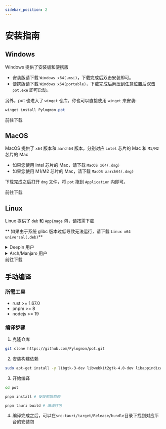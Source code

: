 ```yaml
---
sidebar_position: 2
---
```



# 安装指南

## Windows

Windows 提供了安装版和便携版

- 安装版请下载 `Windows x64(.msi)`，下载完成后双击安装即可。
- 便携版请下载 `Windows x64(portable)`，下载完成后解压到任意位置后双击 `pot.exe` 即可启动。

另外，pot 也进入了 `winget` 仓库，你也可以直接使用 `winget` 来安装:

```powershell
winget install Pylogmon.pot
```

<Link className="button button--primary button--lg" to="/download">
  <div style={{ display: "flex", justifyContent: "space-between" }}>
    <BsDownload style={{ margin: "auto", marginRight: "14px" }} />
    <span>前往下载</span>
  </div>
</Link>

## MacOS

MacOS 提供了 `x64` 版本和 `aarch64` 版本，分别对应 `intel` 芯片的 Mac 和 `M1/M2` 芯片的 Mac

- 如果您使用 Intel 芯片的 Mac，请下载 `MacOS x64(.dmg)`
- 如果您使用 M1/M2 芯片的 Mac，请下载 `MacOS aarch64(.dmg)`

下载完成之后打开 `dmg` 文件，将 `pot` 拖到 `Application` 内即可。

<Link className="button button--primary button--lg" to="/download">
  <div style={{ display: "flex", justifyContent: "space-between" }}>
    <BsDownload style={{ margin: "auto", marginRight: "14px" }} />
    <span>前往下载</span>
  </div>
</Link>

## Linux

Linux 提供了 `deb` 和 `AppImage` 包，请按需下载

** 如果由于系统 glibc 版本过低导致无法运行，请下载 `Linux x64 universal(.deb)`**

<details>
  <summary>Deepin 用户</summary>
  <p>pot 已经上架 Deepin 应用商店，可以直接在系统应用商店搜索下载</p>
  <p>
    应用商店版本由由<a href="https://github.com/Lichenkass"> @Lichenkass </a>
    进行维护。
  </p>
</details>
<details>
  <summary>Arch/Manjaro 用户</summary>
   <p>
      前往<a href="https://aur.archlinux.org/packages?O=0&K=pot-translation"> AUR </a>查看
   </p>

使用 aur helper：

```bash
yay -S pot-translation-bin
# or
paru -S pot-translation-bin
```

</details>

<Link className="button button--primary button--lg" to="/download">
  <div style={{ display: "flex", justifyContent: "space-between" }}>
    <BsDownload style={{ margin: "auto", marginRight: "14px" }} />
    <span>前往下载</span>
  </div>
</Link>

## 手动编译

### 所需工具

- rust >= 1.67.0
- pnpm >= 8
- nodejs >= 19

### 编译步骤

1. 克隆仓库

```bash
git clone https://github.com/Pylogmon/pot.git
```

2. 安装构建依赖

```bash
sudo apt-get install -y libgtk-3-dev libwebkit2gtk-4.0-dev libappindicator3-dev librsvg2-dev patchelf
```

3. 开始编译

```bash
cd pot

pnpm install # 安装前端依赖

pnpm tauri build # 编译打包
```

4. 编译完成之后，可以在`src-tauri/target/Release/bundle`目录下找到对应平台的安装包
